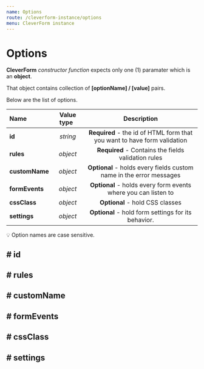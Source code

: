 ```yaml
---
name: Options
route: /cleverform-instance/options
menu: CleverForm instance
---
```



# Options
__CleverForm__ _constructor function_ expects only one (1) paramater which is an __object__.

That object contains collection of __[optionName] / [value]__ pairs.

Below are the list of options.

| Name &nbsp;&nbsp; | Value type  &nbsp;| <center>Description</center>
| :---- | :-----:    | :-----:     |
| **id** |  _string_   | __Required__ - the id of HTML form that you want to have form validation |
| **rules** |  _object_   | __Required__ - Contains the fields validation rules |
| **customName** |  _object_   | __Optional__ -  holds every fields custom name in the error messages|
| **formEvents** |  _object_   | __Optional__ - holds every form events where you can listen to|
| **cssClass** |  _object_   | __Optional__ - hold CSS classes|
| **settings** |  _object_   | __Optional__ - hold form settings for its behavior.|




💡 Option names are case sensitive.


## # id


## # rules
<!-- which is __[fielName] / [rules]__ value pairs.  -->

## # customName


## # formEvents


## # cssClass

## # settings

